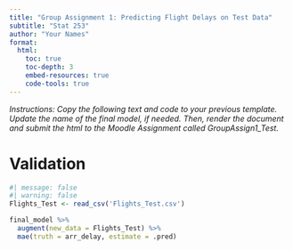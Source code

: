 ```yaml
---
title: "Group Assignment 1: Predicting Flight Delays on Test Data"
subtitle: "Stat 253"
author: "Your Names"
format:
  html:
    toc: true
    toc-depth: 3
    embed-resources: true
    code-tools: true
---
```


*Instructions: Copy the following text and code to your previous template. Update the name of the final model, if needed. Then, render the document and submit the html to the Moodle Assignment called GroupAssign1_Test.*


# Validation

```r
#| message: false
#| warning: false
Flights_Test <- read_csv('Flights_Test.csv')

final_model %>%
  augment(new_data = Flights_Test) %>%
  mae(truth = arr_delay, estimate = .pred)
```